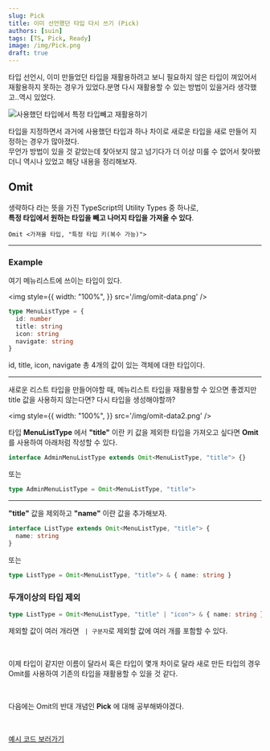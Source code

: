 ```yaml
---
slug: Pick
title: 이미 선언했던 타입 다시 쓰기 (Pick)
authors: [suin]
tags: [TS, Pick, Ready]
image: /img/Pick.png
draft: true
---
```


타입 선언시, 이미 만들었던 타입을 재활용하려고 보니 필요하지 않은 타입이 껴있어서 재활용하지 못하는 경우가 있었다.분명 다시 재활용할 수 있는 방법이 있을거라 생각했고..역시 있었다.

<!--truncate-->

![사용했던 타입에서 특정 타입빼고 재활용하기](/img/Pick.png)

타입을 지정하면서 과거에 사용했던 타입과 하나 차이로 새로운 타입을 새로 만들어 지정하는 경우가 많아졌다.<br/>
무언가 방법이 있을 것 같았는데 찾아보지 않고 넘기다가 더 이상 미룰 수 없어서 찾아봤더니 역시나 있었고 해당 내용을 정리해보자.

## Omit

생략하다 라는 뜻을 가진 TypeScript의 Utility Types 중 하나로,<br/>
**특정 타입에서 원하는 타입을 빼고 나머지 타입을 가져올 수 있다**.

`Omit <가져올 타입, "특정 타입 키(복수 가능)">`

---

### Example

여기 메뉴리스트에 쓰이는 타입이 있다.

<img
  style={{
    width: "100%",
  }}
  src='/img/omit-data.png'
/>

```ts
type MenuListType = {
  id: number
  title: string
  icon: string
  navigate: string
}
```

id, title, icon, navigate 총 4개의 값이 있는 객체에 대한 타입이다.

---

새로운 리스트 타입을 만들어야할 때, 메뉴리스트 타입을 재활용할 수 있으면 좋겠지만 title 값을 사용하지 않는다면?
다시 타입을 생성해야할까?

<img
  style={{
    width: "100%",
  }}
  src='/img/omit-data2.png'
/>

타입 **MenuListType** 에서 **"title"** 이란 키 값을 제외한 타입을 가져오고 싶다면 **Omit**를 사용하여
아래처럼 작성할 수 있다.<br/>

```ts
interface AdminMenuListType extends Omit<MenuListType, "title"> {}
```

또는

```ts
type AdminMenuListType = Omit<MenuListType, "title">
```

---

**"title"** 값을 제외하고 **"name"** 이란 값을 추가해보자.

```ts
interface ListType extends Omit<MenuListType, "title"> {
  name: string
}
```

또는

```ts
type ListType = Omit<MenuListType, "title"> & { name: string }
```

### 두개이상의 타입 제외

```ts
type ListType = Omit<MenuListType, "title" | "icon"> & { name: string }
```

제외할 값이 여러 개라면 ` | 구분자`로 제외할 값에 여러 개를 포함할 수 있다.

<br />

이제 타입이 같지만 이름이 달라서 혹은 타입이 몇개 차이로 달라 새로 만든 타입의 경우
Omit를 사용하여 기존의 타입을 재활용할 수 있을 것 같다.

<br />

다음에는 Omit의 반대 개념인 **Pick** 에 대해 공부해봐야겠다.

<br />

[예시 코드 보러가기](https://www.typescriptlang.org/play?#code/C4TwDgpgBAshB2BXAMgSwM7ACrmgXigG8AoKKVAEwC4okBbAIwgCdSphVgAbCGzZ1PADmbVAGMA9vD7ABwtvACGAN1RDFwXlH6CRAX2LEA9EbIdu0QEg1gEXGogHAnAHmOAdVaiABhcCh41ECoE4A1x4oM1mADNFMWg0TABJeECQsKgIAA9NeAp0KAB5Ok4AHjgkCOxcABooACJzHjKAPkIDYkl4THYITABGKkLo2ND8IlFqKDaAJgBmYrZKrTKdYTKJsnEpGhnZXXmFFTUNadmhDb0AbgapZs12jq6Ylji+kkXBkfHRRpW9jbIlVXVNN7W5iZHQygSBQQo4UEELK5fIoDBFSClCqcKrVQyNM6tYDDTrwiF3AY0J4Ldgo3b-fYkpbScrvElfba-WkUg7HE5NYAtTDDHHg3BQAj3ciPMZU17MuSUzbfHZ-SWswwmKCGQxAA)
